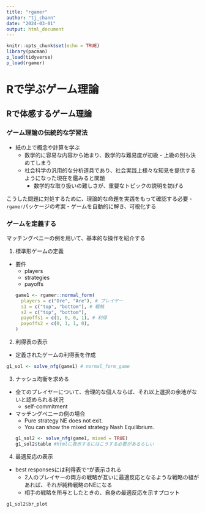 ```yaml
---
title: "rgamer"
author: "tj_chann"
date: "2024-03-01"
output: html_document
---
```


```r
knitr::opts_chunk$set(echo = TRUE)
library(pacman)
p_load(tidyverse)
p_load(rgamer)
```

# Rで学ぶゲーム理論

## Rで体感するゲーム理論

### ゲーム理論の伝統的な学習法

- 紙の上で概念や計算を学ぶ
  - 数学的に容易な内容から始まり、数学的な難易度が初級・上級の別も決めてしまう
  - 社会科学の汎用的な分析道具であり、社会実践上様々な知見を提供するようになった現在を鑑みると問題
    - 数学的な取り扱いの難しさが、重要なトピックの説明を妨げる

こうした問題に対処するために、理論的な命題を実践をもって確認する必要
  - `rgamer`パッケージの考案
    - ゲームを自動的に解き、可視化する

### ゲームを定義する

マッチングペニーの例を用いて、基本的な操作を紹介する

1. 標準形ゲームの定義
  - 要件
    - players
    - strategies
    - payoffs
```r
game1 <- rgamer::normal_form(
  players = c("Ore", "Are"), # プレイヤー
  s1 = c("top", "bottom"), # 戦略
  s2 = c("top", "bottom"),
  payoffs1 = c(1, 0, 0, 1), # 利得
  payoffs2 = c(0, 1, 1, 0),
)
```

2. 利得表の表示
  - 定義されたゲームの利得表を作成
```r
g1_sol <- solve_nfg(game1) # normal_form_game
```
  
3. ナッシュ均衡を求める

- 全てのプレイヤーについて、合理的な個人ならば、それ以上選択の余地がないと認められる状況
  - self-commitment
- マッチングペニーの例の場合
  - Pure strategy NE does not exit.
  - You can show the mixed strategy Nash Equilibrium.
```r
g1_sol2 <- solve_nfg(game1, mixed = TRUE)
g1_sol2$table #htmlに表示するにはこうする必要があるらしい
```

4. 最適反応の表示

- best responsesには利得表で`^`が表示される
  - 2人のプレイヤーの両方の戦略が互いに最適反応となるような戦略の組があれば、それが純粋戦略のNEになる
  - 相手の戦略を所与としたときの、自身の最適反応を示すプロット
  
```r
g1_sol2$br_plot
```

